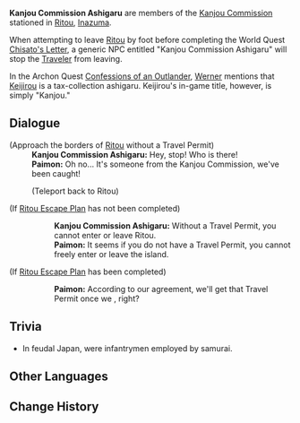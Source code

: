 {{Character Infobox
|type             = NPC
|region           = Inazuma
|affiliation      = Kanjou Commission
}}
'''Kanjou Commission Ashigaru''' are members of the [[Kanjou Commission]] stationed in [[Ritou]], [[Inazuma]].

When attempting to leave [[Ritou]] by foot before completing the World Quest [[Chisato's Letter]], a generic NPC entitled "Kanjou Commission Ashigaru" will stop the [[Traveler]] from leaving.

In the Archon Quest [[Confessions of an Outlander]], [[Werner]] mentions that [[Keijirou]] is a tax-collection ashigaru. Keijirou's in-game title, however, is simply "Kanjou."

==Dialogue==
{{Dialogue start}}
;(Approach the borders of [[Ritou]] without a Travel Permit)
:'''Kanjou Commission Ashigaru:''' Hey, stop! Who is there!
:'''Paimon:''' Oh no... It's someone from the Kanjou Commission, we've been caught!
:;(Teleport back to Ritou)

;(If [[Ritou Escape Plan]] has not been completed)
::'''Kanjou Commission Ashigaru:''' Without a Travel Permit, you cannot enter or leave Ritou.
::'''Paimon:''' It seems if you do not have a Travel Permit, you cannot freely enter or leave the island.

;(If [[Ritou Escape Plan]] has been completed)
::'''Paimon:''' According to our agreement, we'll get that Travel Permit once we {{Color|bz|deliver Miss Chisato's letter}}, right?
{{Dialogue end}}

==Trivia==
*In feudal Japan, {{w|ashigaru}} were infantrymen employed by samurai.

==Other Languages==
{{Other Languages|default_hidden = 1
|en      = Kanjou Commission Ashigaru
|zhs     = 勘定奉行足轻
|zhs_rm  = Kāndìng-fèngxíng Zúqīng
|zht     = 勘定奉行足輕
|zht_rm  = Kāndìng-fèngxíng Zúqīng
|ja      = 勘定奉行足軽
|ja_rm   = Kanjou-bugyou Ashigaru
|ko      = 간조 봉행 아시가루
|ko_rm   = Ganjo Bonghaeng Asigaru
|es      = Soldado de la Comisión Kanjou
|fr      = Ashigaru de la Commission économique
|ru      = Пехотинец комиссии Кандзё
|th      = เจ้าหน้าที่จากสำนัก Kanjou
|th_rm   = Chao Nathi Chak Samnak Kanjou
|vi      = Quân lính của Hiệp Hội Kanjou
|de      = Ashigaru der Kanjou-Verwaltung
|id      = Ashigaru Kanjou Commission
|pt      = Ashigaru da Comissão Kanjou
}}

==Change History==
{{Change History|2.0}}
<!--
==References==
{{Reflist}}-->